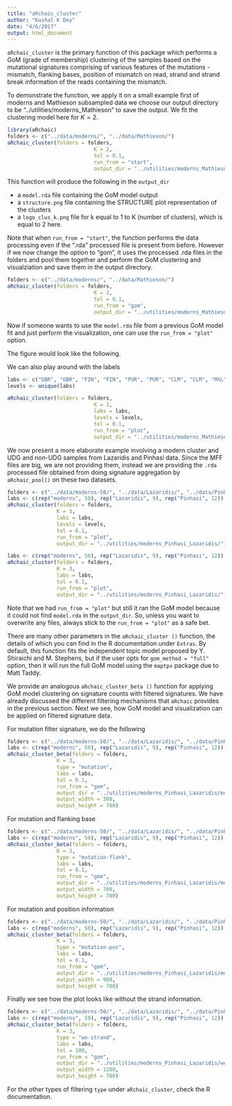 ```yaml
---
title: "aRchaic_cluster"
author: "Kushal K Dey"
date: "4/6/2017"
output: html_document
---
```


`aRchaic_cluster` is the primary function of this package which performs a GoM (grade of membership) clustering of the samples based on the mutational signatures comprising of various features of the mutations - mismatch, flanking bases, position of mismatch on read, strand and strand break information of the reads containing the mismatch.

To demonstrate the function, we apply it on a small example first of moderns and Mathieson subsampled data we choose our output directory to be "../utilities/moderns_Mathieson" to save the output. We fit the clustering model here for $K=2$.

```r
library(aRchaic)
folders <- c("../data/moderns/", "../data/Mathieson/")
aRchaic_cluster(folders = folders,
                            K = 2,
                            tol = 0.1,
                            run_from = "start",
                            output_dir = "../utilities/moderns_Mathieson/")
```

This function will produce the following in the `output_dir`

- a `model.rda` file containing the GoM model output
- a `structure.png` file containing the STRUCTURE plot representation of the clusters
- a `logo_clus_k.png` file for k equal to 1 to K (number of clusters), which is equal to 2 here.

Note that when `run_from = "start"`, the function performs the data processing even if the ".rda" processed file is present from before. However if we now change the option to "gom", it uses the processed .rda files in the folders and pool them together and perform the GoM  clustering and visualziation and save them in the output directory.

```r
folders <- c("../data/moderns/", "../data/Mathieson/")
aRchaic_cluster(folders = folders,
                            K = 2,
                            tol = 0.1,
                            run_from = "gom",
                            output_dir = "../utilities/moderns_Mathieson/")
```

Now if someone wants to use the `model.rda` file from a previous GoM model fit and just perform the visualization, one can use the `run_from = "plot"` option.

The figure would look like the following.

We can also play around with the labels 

```r
labs <- c("GBR", "GBR", "FIN", "FIN", "PUR", "PUR", "CLM", "CLM", "MXL", "MXL", rep("I",10))
levels <- unique(labs)

aRchaic_cluster(folders = folders,
                            K = 2,
                            labs = labs,
                            levels = levels, 
                            tol = 0.1,
                            run_from = "plot",
                            output_dir = "../utilities/moderns_Mathieson/")

```
We now present a more elaborate example involving a modern cluster and UDG and non-UDG samples from Lazaridis and Pinhasi data. Since the MFF files are big, we are not providing them, instead we are providing the `.rda` processed file obtained from doing signature aggregation by `aRchaic_pool()` on these two datasets.

```r
folders <- c("../data/moderns-50/", "../data/Lazaridis/", "../data/Pinhasi/")
labs <- c(rep("moderns", 50), rep("Lazaridis", 9), rep("Pinhasi", 12))
aRchaic_cluster(folders = folders,
                K = 3,
                labs = labs,
                levels = levels,
                tol = 0.1,
                run_from = "plot",
                output_dir = "../utilities/moderns_Pinhasi_Lazaridis/")
```

```r
labs <- c(rep("moderns", 50), rep("Lazaridis", 9), rep("Pinhasi", 12))
aRchaic_cluster(folders = folders,
                K = 3,
                labs = labs,
                tol = 0.1,
                run_from = "plot",
                output_dir = "../utilities/moderns_Pinhasi_Lazaridis/")
```

Note that we had `run_from = "plot"` but still it ran the GoM model because it could not find `model.rda` in the `output_dir`. So, unless you want to overwrite any files, always stick to the `run_from = "plot"` as a safe bet.

There are many other parameters in the `aRchaic_cluster ()` function, the details of which you can find in the R documentation under `Extras`. By default, this function fits the independent topic model proposed by Y. Shiraichi and M. Stephens, but if the user opts for `gom_method = "full"` option, then it will run the full GoM model using the `maptpx` package due to Matt Taddy.

We provide an analogous `aRchaic_cluster_beta ()` function for applying GoM model clustering on signature counts with filtered signatures. We have already discussed the different filtering mechanisms that `aRchaic` provides in the previous section. Next we see, how GoM model and visualization can be applied on filtered signature data.

For mutation filter signature, we do the following 


```r
folders <- c("../data/moderns-50/", "../data/Lazaridis/", "../data/Pinhasi/")
labs <- c(rep("moderns", 50), rep("Lazaridis", 9), rep("Pinhasi", 12))
aRchaic_cluster_beta(folders = folders,
                K = 3,
                type = "mutation",
                labs = labs,
                tol = 0.1,
                run_from = "gom",
                output_dir = "../utilities/moderns_Pinhasi_Lazaridis/mutation/",
                output_width = 300,
                output_height = 700)
```

For mutation and flanking base 

```r
folders <- c("../data/moderns-50/", "../data/Lazaridis/", "../data/Pinhasi/")
labs <- c(rep("moderns", 50), rep("Lazaridis", 9), rep("Pinhasi", 12))
aRchaic_cluster_beta(folders = folders,
                K = 3,
                type = "mutation-flank",
                labs = labs,
                tol = 0.1,
                run_from = "gom",
                output_dir = "../utilities/moderns_Pinhasi_Lazaridis/mutation-flank/",
                output_width = 700,
                output_height = 700)
```

For mutation and position information

```r
folders <- c("../data/moderns-50/", "../data/Lazaridis/", "../data/Pinhasi/")
labs <- c(rep("moderns", 50), rep("Lazaridis", 9), rep("Pinhasi", 12))
aRchaic_cluster_beta(folders = folders,
                K = 3,
                type = "mutation-pos",
                labs = labs,
                tol = 0.1,
                run_from = "gom",
                output_dir = "../utilities/moderns_Pinhasi_Lazaridis/mutation-pos/",
                output_width = 900,
                output_height = 700)
```

Finally we see how the plot looks like without the strand information.

```r
folders <- c("../data/moderns-50/", "../data/Lazaridis/", "../data/Pinhasi/")
labs <- c(rep("moderns", 50), rep("Lazaridis", 9), rep("Pinhasi", 12))
aRchaic_cluster_beta(folders = folders,
                K = 3,
                type = "wo-strand",
                labs = labs,
                tol = 100,
                run_from = "gom",
                output_dir = "../utilities/moderns_Pinhasi_Lazaridis/wo-strand/",
                output_width = 1200,
                output_height = 700)
```
For the other types of filtering `type` under `aRchaic_cluster`, check the R documentation.

